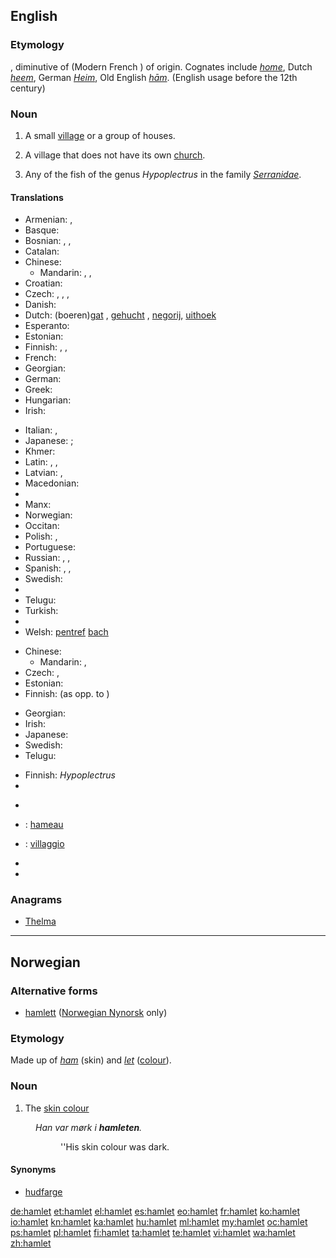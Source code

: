 {{also|Hamlet}}
==English==
{{wikipedia|Hamlet (place)}}

===Etymology===
{{etyl|frm}} {{term|hamelet|lang=frm}}, diminutive of {{etyl|fro}} {{term|ham|lang=fro}} (Modern French {{term|hameau|lang=fr}}) of {{etyl|gem}} origin. Cognates include ''[[home]]'', Dutch ''[[heem]]'', German ''[[Heim]]'', Old English ''[[ham#Old English|hām]]''. (English usage before the 12th century)

===Noun===
{{en-noun}}

# A small [[village]] or a group of houses.
# {{British}} A village that does not have its own [[church]].
# Any of the fish of the genus ''Hypoplectrus'' in the family ''[[Serranidae]]''.

====Translations====
{{trans-top|small village}}
* Armenian: {{t-|hy|շեն|tr=šen}},  {{t|hy|գյուղակ|tr=gyuġak}}
* Basque: {{t|eu|herrixka|xs=Basque}}
* Bosnian: {{t|bs|zaseok|m}}, {{t|bs|naselje|n}}, {{t|bs|seoce|n}}
* Catalan: {{t|ca|poblet|m}}
* Chinese:
** Mandarin: {{t-|cmn|村莊|sc=Hani}}, {{t-|cmn|村庄|tr=cūnzhuāng|sc=Hani}}, {{t|cmn|小村|tr=xiǎocūn|sc=Hani}}
* Croatian: {{t|hr|zaselak|m}}
* Czech: {{t+|cs|osada|f}},  {{t|cs|víska|f}},  {{t|cs|dědinka|f}},  {{t-|cs|kolonie|f}}
* Danish: {{t-|da|landsby}}
* Dutch: (boeren)[[gat]] {{n}}, [[gehucht]] {{n}}, [[negorij]], [[uithoek]]
* Esperanto: {{t-|eo|vilaĝeto|xs=Esperanto}}
* Estonian: {{t+|et|küla}}
* Finnish: {{t|fi|kylä}}, {{t|fi|kyläpahanen}}, {{t|fi|taloryhmä}}
* French: {{t+|fr|hameau|m}}
* Georgian: {{t-|ka|სოფელი|tr=sop'eli|sc=Geor|xs=Georgian}}
* German: {{t+|de|Weiler|m}}
* Greek: {{t|el|χωριουδάκι|n|tr=chorioudáki|sc=Grek}}
* Hungarian: {{t-|hu|falucska}}
* Irish: {{t|ga|gráig|f}}
{{trans-mid}}
* Italian: {{t+|it|casale|m}}, {{t-|it|borgata|f}}
* Japanese: {{qualifier|a small village}} {{t|ja|村落|tr=''sonraku''}}; {{qualifier|a group of houses}} {{t-|ja|集落|tr=shūraku}}
* Khmer: {{t|km|កូនភូមិ|sc=Khmr}}
* Latin: {{t+|la|vicus|m|alt=vīcus}}, {{t|la|viculus|m|alt=vīculus}},
* Latvian: {{t|lv|sādža|f}}, {{t|lv|ciems|m}}
* Macedonian: {{t|mk|селце|n|tr=sélce}}
* {{trreq|ml}}
* Manx: {{t|gv|balley beg|m}}
* Norwegian: {{t+|no|landsby}}
* Occitan: {{t+|oc|masatge|xs=Occitan}}
* Polish: {{t|pl|wioska|f}},  {{t|pl|sioło|n}}
* Portuguese: {{t|pt|aldeia|f}}
* Russian: {{t+|ru|деревушка|f|tr=derevúška}},  {{t|ru|хутор|m|tr=xútor}}, {{t|ru|село|n|tr=seló|sc=Cyrl}}
* Spanish: {{t-|es|aldehuela|f}}, {{t+|es|caserío|m}},  {{t-|es|aldea|f}}
* Swedish: {{t+|sv|by|c}}
* {{trreq|ta}}
* Telugu: {{t|te|పల్లెటూరు|tr=palleTooru|sc=Telu}}
* Turkish: {{t|tr|mezra}}
* {{trreq|vi}}
* Welsh: [[pentref]] [[bach#Welsh|bach]] {{m}}
{{trans-bottom}}

{{trans-top|village without its own church}}
* Chinese:
** Mandarin: {{t|cmn|部落無教會的小村莊|sc=Hani}}, {{t|cmn|部落无教会的小村庄|tr=bùluò wú jiāohuì de xiǎo cūnzhuāng|sc=Hani}}
* Czech: {{t|cs|vesnička|f}},  {{t|cs|dědina|f}}
* Estonian: {{t+|et|küla}}
* Finnish: {{t+|fi|kylä}} (as opp. to {{t|fi|kirkonkylä}})
{{trans-mid}}
* Georgian: {{t-|ka|სოფელი|tr=sop'eli|sc=Geor|xs=Georgian}}
* Irish: {{t|ga|gráig|f}}
* Japanese: {{qualifier|used to describe such European villages}} {{t|ja|小村|tr=こむら, komura|sc=Jpan}}
* Swedish: {{t|sv|by|c}}
* Telugu: {{t|te|పల్లె|tr=palle|sc=Telu}}
{{trans-bottom}}

{{trans-top|fish}}
* Finnish: ''Hypoplectrus''
* {{trreq|ja}}
{{trans-mid}}
* {{trreq|sv}}
{{trans-bottom}}

{{checktrans-top}}
* {{ttbc|fr}}: [[hameau]] {{m}}
{{trans-mid}}
* {{ttbc|it}}: [[villaggio]] {{m}}
* {{trreq|ang}}
* {{trreq|es}}
{{trans-bottom}}

===Anagrams===
* [[Thelma#English|Thelma]]

----

==Norwegian==

===Alternative forms===
* [[hamlett]] ([[Nynorsk|Norwegian Nynorsk]] only)

===Etymology===
Made up of ''[[ham]]'' (skin) and ''[[let]]'' ([[colour]]).

===Noun===
{{head|no|noun|g=m}}

# The [[skin colour]]
: ''Han var m&oslash;rk i '''hamleten'''.''
:: ''His skin colour was dark.

====Synonyms====
* [[hudfarge]]

[[de:hamlet]]
[[et:hamlet]]
[[el:hamlet]]
[[es:hamlet]]
[[eo:hamlet]]
[[fr:hamlet]]
[[ko:hamlet]]
[[io:hamlet]]
[[kn:hamlet]]
[[ka:hamlet]]
[[hu:hamlet]]
[[ml:hamlet]]
[[my:hamlet]]
[[oc:hamlet]]
[[ps:hamlet]]
[[pl:hamlet]]
[[fi:hamlet]]
[[ta:hamlet]]
[[te:hamlet]]
[[vi:hamlet]]
[[wa:hamlet]]
[[zh:hamlet]]